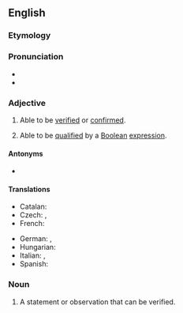 {{also|vérifiable}}
==English==

===Etymology===
{{root|en|ine-pro|*weh₁-|*dʰeh₁-}}
{{suffix|en|verify|able}}

===Pronunciation===
* {{IPA|en|/vɛɹ.ɪˈfaɪ.ə.bəl/|/ˈvɛɹ.ɪ.faɪ.ə.bəl/}}
* {{audio|en|en-us-verifiable.ogg|Audio (US)}}

===Adjective===
{{en-adj}}

# Able to be [[verified]] or [[confirmed]].
#: {{ux|en|Do you have '''verifiable''' evidence to support that claim?}}
# Able to be [[qualified]] by a [[Boolean]] [[expression]].

====Antonyms====
* {{l|en|falsifiable}}

====Translations====
{{trans-top|able to be verified or confirmed}}
* Catalan: {{t|ca|verificable}}
* Czech: {{t+|cs|ověřitelný}}, {{t|cs|verifikovatelný}}
* French: {{t+|fr|vérifiable}}
{{trans-mid}}
* German: {{t|de|verifizierbar}}, {{t|de|überprüfbar}}
* Hungarian: {{t+|hu|ellenőrizhető}}
* Italian: {{t+|it|verificabile}}, {{t+|it|comprovabile}}
* Spanish: {{t|es|verificable}}
{{trans-bottom}}

===Noun===
{{en-noun}}

# {{lb|en|logic}} A statement or observation that can be verified.